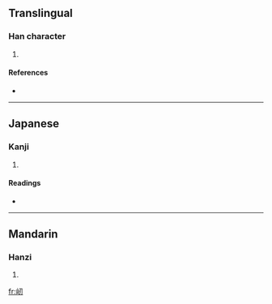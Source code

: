 ==Translingual==

===Han character===
{{Han char|rn=46|rad=山|as=03|sn=6|four=2772<sub>0</sub>|canj=山尸竹戈 (USHI), X山尸竹戈 (XUSHI)}}

# {{defn|Han|sort=山03}}

====References====
* {{Han ref|kx=0307.190|dkj=07894|hdz=10762.040|uh=5C7B|ud=23675|bh=C9D8|bd=51672}}

----

==Japanese==

===Kanji===
{{ja-kanji|grade=|rs=山03}}

# {{defn|Japanese}}

====Readings====
* {{ja-readings|on=[[じん]] (jin), [[にん]] (nin)|kun=}}

----

==Mandarin==

===Hanzi===
{{cmn-hanzi|pin=[[rèn]] ([[ren4]])|wg=jen<sup>4</sup>}}

# {{defn|Mandarin}}

[[fr:屻]]